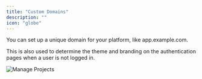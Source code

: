 ```yaml
---
title: "Custom Domains"
description: ""
icon: "globe"
---
```


<Snippet file="enterprise-feature.mdx" />

You can set up a unique domain for your platform, like app.example.com. 

This is also used to determine the theme and branding on the authentication pages when a user is not logged in.

![Manage Projects](/resources/screenshots/custom-domain.png)
